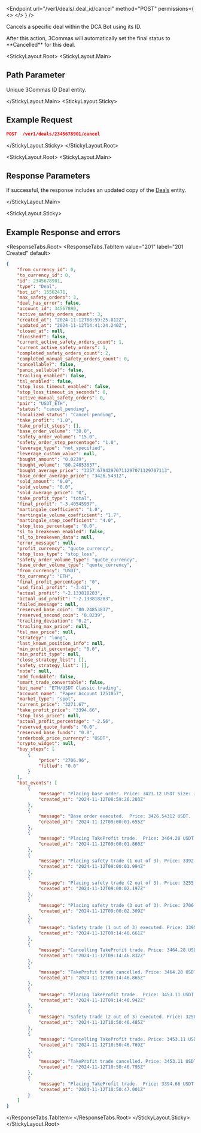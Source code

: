 
<Endpoint
  url="/ver1/deals/:deal_id/cancel"
  method="POST"
  permissions={
    <>
      <Permission title="Permission" description="BOTS_WRITE" />
      <Permission title="Security" description="SIGNED" />
    </>
  }
/>

Cancels a specific deal within the DCA Bot using its ID.

<Informer variant="warning">
After this action, 3Commas will automatically set the final status to **Cancelled** for this deal.
</Informer>


<StickyLayout.Root>
<StickyLayout.Main>

## Path Parameter

<ApiParam name='deal_id' type='integer' id="deal_id" required>
  Unique 3Commas ID Deal entity.
</ApiParam>

</StickyLayout.Main>
<StickyLayout.Sticky>

## Example Request

```json
POST  /ver1/deals/2345678901/cancel
```
</StickyLayout.Sticky>
</StickyLayout.Root>

<StickyLayout.Root>
<StickyLayout.Main>

## Response Parameters

If successful, the response includes an updated copy of the [Deals](./README.md) entity.

</StickyLayout.Main>

<StickyLayout.Sticky>
## Example Response and errors

<ResponseTabs.Root>
<ResponseTabs.TabItem value="201" label="201 Created" default>

```json
{
    "from_currency_id": 0,
    "to_currency_id": 0,
    "id": 2345678901,
    "type": "Deal",
    "bot_id": 15562471,
    "max_safety_orders": 3,
    "deal_has_error": false,
    "account_id": 34567890,
    "active_safety_orders_count": 3,
    "created_at": "2024-11-12T08:59:25.812Z",
    "updated_at": "2024-11-12T14:41:24.240Z",
    "closed_at": null,
    "finished?": false,
    "current_active_safety_orders_count": 1,
    "current_active_safety_orders": 1,
    "completed_safety_orders_count": 2,
    "completed_manual_safety_orders_count": 0,
    "cancellable?": false,
    "panic_sellable?": false,
    "trailing_enabled": false,
    "tsl_enabled": false,
    "stop_loss_timeout_enabled": false,
    "stop_loss_timeout_in_seconds": 0,
    "active_manual_safety_orders": 0,
    "pair": "USDT_ETH",
    "status": "cancel_pending",
    "localized_status": "Cancel pending",
    "take_profit": "1.0",
    "take_profit_steps": [],
    "base_order_volume": "30.0",
    "safety_order_volume": "15.0",
    "safety_order_step_percentage": "1.0",
    "leverage_type": "not_specified",
    "leverage_custom_value": null,
    "bought_amount": "0.0239",
    "bought_volume": "80.24853837",
    "bought_average_price": "3357.67942970711297071129707113",
    "base_order_average_price": "3426.54312",
    "sold_amount": "0.0",
    "sold_volume": "0.0",
    "sold_average_price": "0",
    "take_profit_type": "total",
    "final_profit": "-3.40545937",
    "martingale_coefficient": "1.0",
    "martingale_volume_coefficient": "1.7",
    "martingale_step_coefficient": "4.0",
    "stop_loss_percentage": "0.0",
    "sl_to_breakeven_enabled": false,
    "sl_to_breakeven_data": null,
    "error_message": null,
    "profit_currency": "quote_currency",
    "stop_loss_type": "stop_loss",
    "safety_order_volume_type": "quote_currency",
    "base_order_volume_type": "quote_currency",
    "from_currency": "USDT",
    "to_currency": "ETH",
    "final_profit_percentage": "0",
    "usd_final_profit": "-3.41",
    "actual_profit": "-2.133818283",
    "actual_usd_profit": "-2.133818283",
    "failed_message": null,
    "reserved_base_coin": "80.24853837",
    "reserved_second_coin": "0.0239",
    "trailing_deviation": "0.2",
    "trailing_max_price": null,
    "tsl_max_price": null,
    "strategy": "long",
    "last_known_position_info": null,
    "min_profit_percentage": "0.0",
    "min_profit_type": null,
    "close_strategy_list": [],
    "safety_strategy_list": [],
    "note": null,
    "add_fundable": false,
    "smart_trade_convertable": false,
    "bot_name": "ETH/USDT Classic trading",
    "account_name": "Paper Account 1251857",
    "market_type": "spot",
    "current_price": "3271.67",
    "take_profit_price": "3394.66",
    "stop_loss_price": null,
    "actual_profit_percentage": "-2.56",
    "reserved_quote_funds": "0.0",
    "reserved_base_funds": "0.0",
    "orderbook_price_currency": "USDT",
    "crypto_widget": null,
    "buy_steps": [
        {
            "price": "2706.96",
            "filled": "0.0"
        }
    ],
    "bot_events": [
        {
            "message": "Placing base order. Price: 3423.12 USDT Size: 33.204264 USDT (Reinvested 3.080799 USDT) (0.0097 ETH)",
            "created_at": "2024-11-12T08:59:26.203Z"
        },
        {
            "message": "Base order executed.  Price: 3426.54312 USDT.  Size: 33.23746826 USDT (0.0097 ETH)",
            "created_at": "2024-11-12T09:00:01.655Z"
        },
        {
            "message": "Placing TakeProfit trade.  Price: 3464.28 USDT Size: 33.603516 USDT (0.0097 ETH), the price should rise for 1.26% to close the deal",
            "created_at": "2024-11-12T09:00:01.860Z"
        },
        {
            "message": "Placing safety trade (1 out of 3). Price: 3392.27 USDT Size: 18.318258 USDT (Reinvested 3.080799 USDT) (0.0054 ETH)",
            "created_at": "2024-11-12T09:00:01.994Z"
        },
        {
            "message": "Placing safety trade (2 out of 3). Price: 3255.21 USDT Size: 28.645848 USDT (Reinvested 3.080799 USDT) (0.0088 ETH)",
            "created_at": "2024-11-12T09:00:02.197Z"
        },
        {
            "message": "Placing safety trade (3 out of 3). Price: 2706.96 USDT Size: 46.559712 USDT (Reinvested 3.080799 USDT) (0.0172 ETH)",
            "created_at": "2024-11-12T09:00:02.309Z"
        },
        {
            "message": "Safety trade (1 out of 3) executed. Price: 3395.66227 USDT Size: 18.33657626 USDT (0.0054 ETH)",
            "created_at": "2024-11-12T09:14:46.661Z"
        },
        {
            "message": "Cancelling TakeProfit trade. Price: 3464.28 USDT Size: 33.603516 USDT (0.0097 ETH)",
            "created_at": "2024-11-12T09:14:46.832Z"
        },
        {
            "message": "TakeProfit trade cancelled. Price: 3464.28 USDT Size: 33.603516 USDT (0.0097 ETH)",
            "created_at": "2024-11-12T09:14:46.865Z"
        },
        {
            "message": "Placing TakeProfit trade.  Price: 3453.11 USDT Size: 52.141961 USDT (0.0151 ETH), the price should rise for 1.79% to close the deal",
            "created_at": "2024-11-12T09:14:46.942Z"
        },
        {
            "message": "Safety trade (2 out of 3) executed. Price: 3258.46521 USDT Size: 28.67449385 USDT (0.0088 ETH)",
            "created_at": "2024-11-12T10:50:46.485Z"
        },
        {
            "message": "Cancelling TakeProfit trade. Price: 3453.11 USDT Size: 52.141961 USDT (0.0151 ETH)",
            "created_at": "2024-11-12T10:50:46.769Z"
        },
        {
            "message": "TakeProfit trade cancelled. Price: 3453.11 USDT Size: 52.141961 USDT (0.0151 ETH)",
            "created_at": "2024-11-12T10:50:46.795Z"
        },
        {
            "message": "Placing TakeProfit trade.  Price: 3394.66 USDT Size: 81.132374 USDT (0.0239 ETH), the price should rise for 5.48% to close the deal",
            "created_at": "2024-11-12T10:50:47.001Z"
        }
    ]
}
```
</ResponseTabs.TabItem>
</ResponseTabs.Root>
</StickyLayout.Sticky>
</StickyLayout.Root>